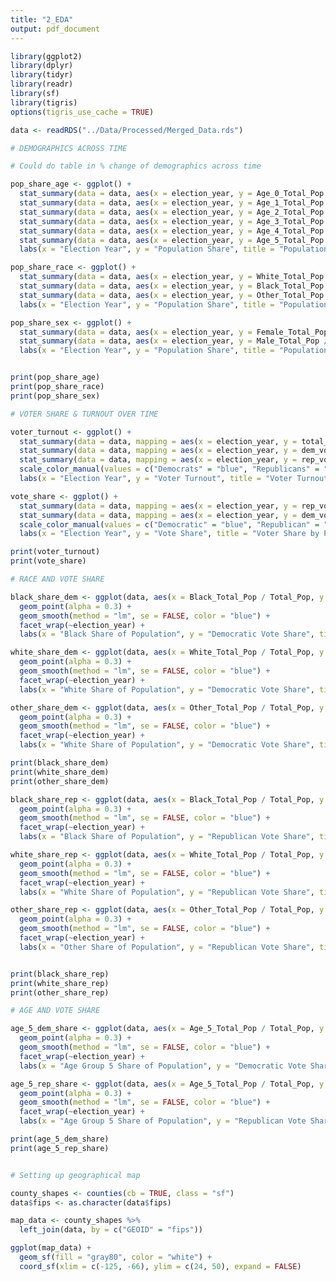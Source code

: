 ```yaml
---
title: "2_EDA"
output: pdf_document
---
```


```r

library(ggplot2)
library(dplyr)
library(tidyr)
library(readr)
library(sf)
library(tigris)
options(tigris_use_cache = TRUE)

data <- readRDS("../Data/Processed/Merged_Data.rds")

```

```r

# DEMOGRAPHICS ACROSS TIME

# Could do table in % change of demographics across time

pop_share_age <- ggplot() +
  stat_summary(data = data, aes(x = election_year, y = Age_0_Total_Pop / Total_Pop, color = "Age Group 0"), fun = mean, geom = "line") +
  stat_summary(data = data, aes(x = election_year, y = Age_1_Total_Pop / Total_Pop, color = "Age Group 1"), fun = mean, geom = "line") +
  stat_summary(data = data, aes(x = election_year, y = Age_2_Total_Pop / Total_Pop, color = "Age Group 2"), fun = mean, geom = "line") +
  stat_summary(data = data, aes(x = election_year, y = Age_3_Total_Pop / Total_Pop, color = "Age Group 3"), fun = mean, geom = "line") +
  stat_summary(data = data, aes(x = election_year, y = Age_4_Total_Pop / Total_Pop, color = "Age Group 4"), fun = mean, geom = "line") +
  stat_summary(data = data, aes(x = election_year, y = Age_5_Total_Pop / Total_Pop, color = "Age Group 5"), fun = mean, geom = "line") +
  labs(x = "Election Year", y = "Population Share", title = "Population Share By Age Group Over Time", color = "Age Group") 

pop_share_race <- ggplot() +
  stat_summary(data = data, aes(x = election_year, y = White_Total_Pop / Total_Pop, color = "White"), fun = mean, geom = "line") +
  stat_summary(data = data, aes(x = election_year, y = Black_Total_Pop / Total_Pop, color = "Black"), fun = mean, geom = "line") +
  stat_summary(data = data, aes(x = election_year, y = Other_Total_Pop / Total_Pop, color = "Other"), fun = mean, geom = "line") +
  labs(x = "Election Year", y = "Population Share", title = "Population Shrae By Race Over Time", color = "Race")

pop_share_sex <- ggplot() +
  stat_summary(data = data, aes(x = election_year, y = Female_Total_Pop / Total_Pop, color = "Female"), fun = mean, geom = "line") +
  stat_summary(data = data, aes(x = election_year, y = Male_Total_Pop / Total_Pop, color = "Male"), fun = mean, geom = "line") +
  labs(x = "Election Year", y = "Population Share", title = "Population Share By Sex Over Time", color = "Sex") 


print(pop_share_age)
print(pop_share_race)
print(pop_share_sex)

```

```r

# VOTER SHARE & TURNOUT OVER TIME

voter_turnout <- ggplot() +
  stat_summary(data = data, mapping = aes(x = election_year, y = total_voter_turnout, color = "Total"), fun = mean, geom = "line") +
  stat_summary(data = data, mapping = aes(x = election_year, y = dem_voter_turnout, color = "Democrats"), fun = mean, geom = "line") +
  stat_summary(data = data, mapping = aes(x = election_year, y = rep_voter_turnout, color = "Republicans"), fun = mean, geom = "line") +
  scale_color_manual(values = c("Democrats" = "blue", "Republicans" = "red", "Total" = "green")) +
  labs(x = "Election Year", y = "Voter Turnout", title = "Voter Turnout Across Time", color = "Turnout")

vote_share <- ggplot() +
  stat_summary(data = data, mapping = aes(x = election_year, y = rep_vote_share_two_party, color = "Republican"), fun = mean, geom = "line") +
  stat_summary(data = data, mapping = aes(x = election_year, y = dem_vote_share_two_party, color = "Democratic"), fun = mean, geom = "line") +
  scale_color_manual(values = c("Democratic" = "blue", "Republican" = "red")) +
  labs(x = "Election Year", y = "Vote Share", title = "Voter Share by Party Across Time", color = "Party")

print(voter_turnout)
print(vote_share)

```

```r

# RACE AND VOTE SHARE

black_share_dem <- ggplot(data, aes(x = Black_Total_Pop / Total_Pop, y = dem_vote_share_two_party)) +
  geom_point(alpha = 0.3) +
  geom_smooth(method = "lm", se = FALSE, color = "blue") +
  facet_wrap(~election_year) +
  labs(x = "Black Share of Population", y = "Democratic Vote Share", title = "Black Population Share vs. Dem Vote Share")

white_share_dem <- ggplot(data, aes(x = White_Total_Pop / Total_Pop, y = dem_vote_share_two_party)) +
  geom_point(alpha = 0.3) +
  geom_smooth(method = "lm", se = FALSE, color = "blue") +
  facet_wrap(~election_year) +
  labs(x = "White Share of Population", y = "Democratic Vote Share", title = "White Population Share vs. Dem Vote Share")

other_share_dem <- ggplot(data, aes(x = Other_Total_Pop / Total_Pop, y = dem_vote_share_two_party)) +
  geom_point(alpha = 0.3) +
  geom_smooth(method = "lm", se = FALSE, color = "blue") +
  facet_wrap(~election_year) +
  labs(x = "White Share of Population", y = "Democratic Vote Share", title = "Other Population Share vs. Dem Vote Share")

print(black_share_dem)
print(white_share_dem)
print(other_share_dem)

black_share_rep <- ggplot(data, aes(x = Black_Total_Pop / Total_Pop, y = rep_vote_share_two_party)) +
  geom_point(alpha = 0.3) +
  geom_smooth(method = "lm", se = FALSE, color = "blue") +
  facet_wrap(~election_year) +
  labs(x = "Black Share of Population", y = "Republican Vote Share", title = "Black Population Share vs. Rep Vote Share")

white_share_rep <- ggplot(data, aes(x = White_Total_Pop / Total_Pop, y = rep_vote_share_two_party)) +
  geom_point(alpha = 0.3) +
  geom_smooth(method = "lm", se = FALSE, color = "blue") +
  facet_wrap(~election_year) +
  labs(x = "White Share of Population", y = "Republican Vote Share", title = "White Population Share vs. Rep Vote Share")

other_share_rep <- ggplot(data, aes(x = Other_Total_Pop / Total_Pop, y = rep_vote_share_two_party)) +
  geom_point(alpha = 0.3) +
  geom_smooth(method = "lm", se = FALSE, color = "blue") +
  facet_wrap(~election_year) +
  labs(x = "Other Share of Population", y = "Republican Vote Share", title = "Other Population Share vs. Rep Vote Share")


print(black_share_rep)
print(white_share_rep)
print(other_share_rep)

```

```r

# AGE AND VOTE SHARE

age_5_dem_share <- ggplot(data, aes(x = Age_5_Total_Pop / Total_Pop, y = dem_vote_share_two_party)) +
  geom_point(alpha = 0.3) +
  geom_smooth(method = "lm", se = FALSE, color = "blue") +
  facet_wrap(~election_year) +
  labs(x = "Age Group 5 Share of Population", y = "Democratic Vote Share", title = "Age Group 5 Population Share vs. Dem Vote Share")

age_5_rep_share <- ggplot(data, aes(x = Age_5_Total_Pop / Total_Pop, y = rep_vote_share_two_party)) +
  geom_point(alpha = 0.3) +
  geom_smooth(method = "lm", se = FALSE, color = "blue") +
  facet_wrap(~election_year) +
  labs(x = "Age Group 5 Share of Population", y = "Republican Vote Share", title = "Age Group 5 Population Share vs. Rep Vote Share")

print(age_5_dem_share)
print(age_5_rep_share)



```



```r

# Setting up geographical map

county_shapes <- counties(cb = TRUE, class = "sf")
data$fips <- as.character(data$fips)

map_data <- county_shapes %>%
  left_join(data, by = c("GEOID" = "fips"))

ggplot(map_data) +
  geom_sf(fill = "gray80", color = "white") +
  coord_sf(xlim = c(-125, -66), ylim = c(24, 50), expand = FALSE)

```
